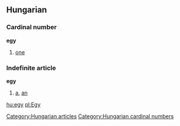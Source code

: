 ==Hungarian==
===Cardinal number===
'''egy'''

#[[one]]

===Indefinite article===
'''egy'''

#[[a]], [[an]]

[[Category:Hungarian articles]]
[[Category:Hungarian cardinal numbers]]

[[hu:egy]]
[[pl:Egy]]